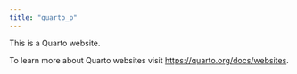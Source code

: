 ```yaml
---
title: "quarto_p"
---
```


This is a Quarto website.

To learn more about Quarto websites visit <https://quarto.org/docs/websites>.
